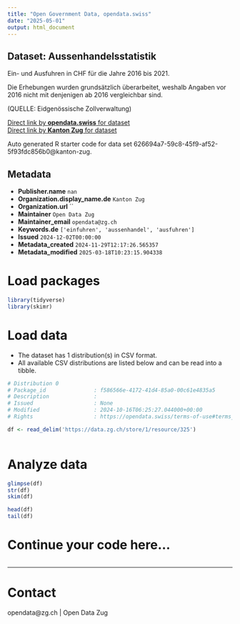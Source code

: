 ```yaml
---
title: "Open Government Data, opendata.swiss"
date: "2025-05-01"
output: html_document
---
```


## Dataset: Aussenhandelsstatistik

Ein- und Ausfuhren in CHF für die Jahre 2016 bis 2021.

Die Erhebungen wurden grundsätzlich überarbeitet, weshalb Angaben vor 2016 nicht mit denjenigen ab 2016 vergleichbar sind.

(QUELLE: Eidgenössische Zollverwaltung)

[Direct link by **opendata.swiss** for dataset](https://opendata.swiss/de/dataset/aussenhandelsstatistik)<br>
[Direct link by **Kanton Zug** for dataset](https://www.zg.ch/behoerden/gesundheitsdirektion/statistikfachstelle/themen/volkswirtschaft-1)

Auto generated R starter code for data set 626694a7-59c8-45f9-af52-5f93fdc856b0@kanton-zug.

## Metadata

- **Publisher.name** `nan`
- **Organization.display_name.de** `Kanton Zug`
- **Organization.url** ``
- **Maintainer** `Open Data Zug`
- **Maintainer_email** `opendata@zg.ch`
- **Keywords.de** `['einfuhren', 'aussenhandel', 'ausfuhren']`
- **Issued** `2024-12-02T00:00:00`
- **Metadata_created** `2024-11-29T12:17:26.565357`
- **Metadata_modified** `2025-03-18T10:23:15.904338`


# Load packages

```r

library(tidyverse)
library(skimr)

```

# Load data

-   The dataset has 1 distribution(s) in CSV format.
-   All available CSV distributions are listed below and can be read into a tibble.

```r

# Distribution 0
# Package_id               : f586566e-4172-41d4-85a0-00c61e4835a5
# Description              : 
# Issued                   : None
# Modified                 : 2024-10-16T06:25:27.044000+00:00
# Rights                   : https://opendata.swiss/terms-of-use#terms_by

df <- read_delim('https://data.zg.ch/store/1/resource/325')



```

# Analyze data

```r

glimpse(df)
str(df)
skim(df)

head(df)
tail(df)

```

# Continue your code here...

```r

```

------------------------------------------------------------------------

# Contact

opendata@zg.ch | Open Data Zug
